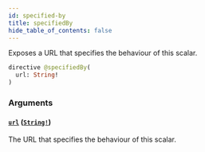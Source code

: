 ```yaml
---
id: specified-by
title: specifiedBy
hide_table_of_contents: false
---
```



Exposes a URL that specifies the behaviour of this scalar.

```graphql
directive @specifiedBy(
  url: String!
)
```


### Arguments

#### [`url`](#) ([`String!`](/developers/demandhq-apis/storefront-api/graphql/reference/scalars/string))

The URL that specifies the behaviour of this scalar.




